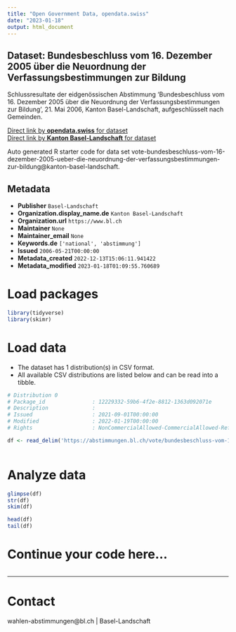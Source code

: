 ```yaml
---
title: "Open Government Data, opendata.swiss"
date: "2023-01-18"
output: html_document
---
```


## Dataset: Bundesbeschluss vom 16. Dezember 2005 über die Neuordnung der Verfassungsbestimmungen zur Bildung

Schlussresultate der eidgenössischen Abstimmung 'Bundesbeschluss vom 16. Dezember 2005 über die Neuordnung der Verfassungsbestimmungen zur Bildung', 21. Mai 2006, Kanton Basel-Landschaft, aufgeschlüsselt nach Gemeinden.

[Direct link by **opendata.swiss** for dataset](https://opendata.swiss/de/dataset/bundesbeschluss-vom-16-dezember-2005-uber-die-neuordnung-der-verfassungsbestimmungen-zur-bildun)<br>
[Direct link by **Kanton Basel-Landschaft** for dataset](https://abstimmungen.bl.ch/vote/bundesbeschluss-vom-16-dezember-2005-ueber-die-neuordnung-der-verfassungsbestimmungen-zur-bildung/data)

Auto generated R starter code for data set vote-bundesbeschluss-vom-16-dezember-2005-ueber-die-neuordnung-der-verfassungsbestimmungen-zur-bildung@kanton-basel-landschaft.

## Metadata

- **Publisher** `Basel-Landschaft`
- **Organization.display_name.de** `Kanton Basel-Landschaft`
- **Organization.url** `https://www.bl.ch`
- **Maintainer** `None`
- **Maintainer_email** `None`
- **Keywords.de** `['national', 'abstimmung']`
- **Issued** `2006-05-21T00:00:00`
- **Metadata_created** `2022-12-13T15:06:11.941422`
- **Metadata_modified** `2023-01-18T01:09:55.760689`


# Load packages

```r

library(tidyverse)
library(skimr)

```

# Load data

-   The dataset has 1 distribution(s) in CSV format.
-   All available CSV distributions are listed below and can be read into a tibble.

```r

# Distribution 0
# Package_id               : 12229332-59b6-4f2e-8812-1363d092071e
# Description              : 
# Issued                   : 2021-09-01T00:00:00
# Modified                 : 2022-01-19T00:00:00
# Rights                   : NonCommercialAllowed-CommercialAllowed-ReferenceRequired

df <- read_delim('https://abstimmungen.bl.ch/vote/bundesbeschluss-vom-16-dezember-2005-ueber-die-neuordnung-der-verfassungsbestimmungen-zur-bildung/data-csv')



```

# Analyze data

```r

glimpse(df)
str(df)
skim(df)

head(df)
tail(df)

```

# Continue your code here...

```r

```

------------------------------------------------------------------------

# Contact

wahlen-abstimmungen@bl.ch | Basel-Landschaft
